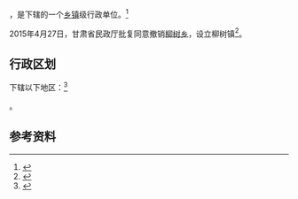 {{中国乡级行政区|62/01/21/200/000}}

'''{{PAGENAMEBASE}}'''，是{{PRC admin/fullname|62/01/21/200/000|3}}下辖的一个[[乡镇|乡镇]]级行政单位。<ref>{{PRC admin/ref sgc|{{PRC admin/parent|62/01/21/200/000}}}}</ref>

2015年4月27日，甘肃省民政厅批复同意撤销[[柳树乡_(永登县)|柳树乡]]，设立柳树镇<ref>{{Cite web |url=http://gs.people.com.cn/n/2015/0506/c184701-24760271.html |title=兰州市三乡撤乡改镇获批 |access-date=2017-09-16 |archive-url=https://web.archive.org/web/20170917032659/http://gs.people.com.cn/n/2015/0506/c184701-24760271.html |archive-date=2017-09-17 |dead-url=yes }}</ref>。

== 行政区划 ==

{{PAGENAMEBASE}}下辖以下地区：<ref>{{PRC admin/ref sgc|62/01/21/200/000}}</ref>

{{PRC admin/children|62/01/21/200/000}}。

== 参考资料 ==

{{reflist}}

{{行政区划小作品}}
{{PRC admin/navcat|62/01/21/200/000}}